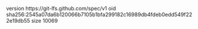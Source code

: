 version https://git-lfs.github.com/spec/v1
oid sha256:2545a07da6b120066b7105b1bfa299182c16989db4fdeb0edd549f222e19db55
size 10069
